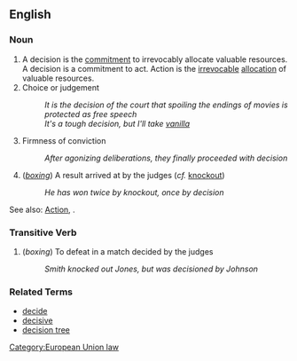 == English ==

=== Noun ===


# A decision is the [[commitment]] to irrevocably allocate valuable resources. A decision is a commitment to act. Action is the [[irrevocable]] [[allocation]] of valuable resources.
# Choice or judgement
#: ''It is the decision of the court that spoiling the endings of movies is protected as free speech''
#: ''It's a tough decision, but I'll take [[vanilla]]''
# Firmness of conviction
#: ''After agonizing deliberations, they finally proceeded with decision''
# (''[[boxing]]'') A result arrived at by the judges (''cf.'' [[knockout]])
#: ''He has won twice by knockout, once by decision''

See also: [[Action]], [[Category:European Union law]].

=== Transitive Verb ===

# (''boxing'') To defeat in a match decided by the judges
#: ''Smith knocked out Jones, but was decisioned by Johnson''

=== Related Terms ===

*[[decide]]
*[[decisive]]
*[[decision tree]]